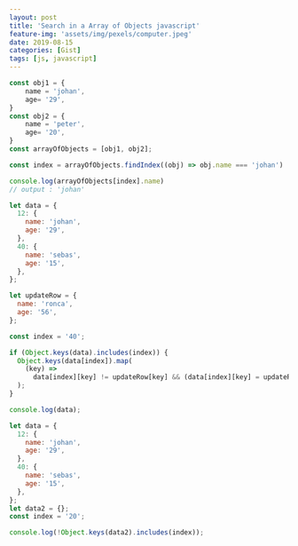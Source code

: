 ```yaml
---
layout: post
title: 'Search in a Array of Objects javascript'
feature-img: 'assets/img/pexels/computer.jpeg'
date: 2019-08-15
categories: [Gist]
tags: [js, javascript]
---
```


```js
const obj1 = {
    name = 'johan',
    age= '29',
}
const obj2 = {
    name = 'peter',
    age= '20',
}
const arrayOfObjects = [obj1, obj2];

const index = arrayOfObjects.findIndex((obj) => obj.name === 'johan')

console.log(arrayOfObjects[index].name)
// output : 'johan'
```

```js
let data = {
  12: {
    name: 'johan',
    age: '29',
  },
  40: {
    name: 'sebas',
    age: '15',
  },
};

let updateRow = {
  name: 'ronca',
  age: '56',
};

const index = '40';

if (Object.keys(data).includes(index)) {
  Object.keys(data[index]).map(
    (key) =>
      data[index][key] != updateRow[key] && (data[index][key] = updateRow[key])
  );
}

console.log(data);
```

```js
let data = {
  12: {
    name: 'johan',
    age: '29',
  },
  40: {
    name: 'sebas',
    age: '15',
  },
};
let data2 = {};
const index = '20';

console.log(!Object.keys(data2).includes(index));
```
